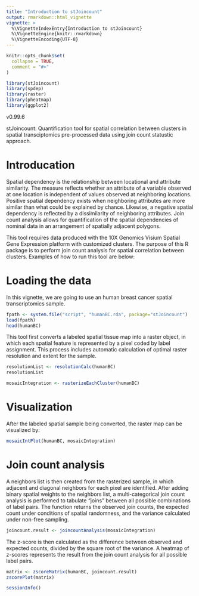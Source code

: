 ```yaml
---
title: "Introduction to stJoincount"
output: rmarkdown::html_vignette
vignette: >
  %\VignetteIndexEntry{Introduction to stJoincount}
  %\VignetteEngine{knitr::rmarkdown}
  %\VignetteEncoding{UTF-8}
---
```


```r
knitr::opts_chunk$set(
  collapse = TRUE,
  comment = "#>"
)
```

```r
library(stJoincount)
library(spdep)
library(raster)
library(pheatmap)
library(ggplot2)
```

v0.99.6

stJoincount: Quantification tool for spatial correlation between clusters in spatial transciptomics pre-processed data using join count statustic approach.  

# Introducation
Spatial dependency is the relationship between locational and attribute similarity. The measure reflects whether an attribute of a variable observed at one location is independent of values observed at neighboring locations. Positive spatial dependency exists when neighboring attributes are more similar than what could be explained by chance. Likewise, a negative spatial dependency is reflected by a dissimilarity of neighboring attributes. Join count analysis allows for quantification of the spatial dependencies of nominal data in an arrangement of spatially adjacent polygons.

This tool requires data produced with the 10X Genomics Visium Spatial Gene Expression platform with customized clusters. The purpose of this R package is to perform join count analysis for spatial correlation between clusters. Examples of how to run this tool are below:  

# Loading the data
In this vignette, we are going to use an human breast cancer spatial transcriptomics sample.
```r
fpath <- system.file("script", "humanBC.rda", package="stJoincount")
load(fpath)
head(humanBC)
```

This tool first converts a labeled spatial tissue map into a raster object, in which each spatial feature is represented by a pixel coded by label assignment. This process includes automatic calculation of optimal raster resolution and extent for the sample.
```r
resolutionList <- resolutionCalc(humanBC)
resolutionList
```

```r
mosaicIntegration <- rasterizeEachCluster(humanBC)
```

# Visualization
After the labeled spatial sample being converted, the raster map can be visualized by:
```r
mosaicIntPlot(humanBC, mosaicIntegration)
```

# Join count analysis
A neighbors list is then created from the rasterized sample, in which adjacent and diagonal neighbors for each pixel are identified. After adding binary spatial weights to the neighbors list, a multi-categorical join count analysis is performed to tabulate "joins" between all possible combinations of label pairs. The function returns the observed join counts, the expected count under conditions of spatial randomness, and the variance calculated under non-free sampling.
```r
joincount.result <- joincountAnalysis(mosaicIntegration)
```

The z-score is then calculated as the difference between observed and expected counts, divided by the square root of the variance. A heatmap of z-scores represents the result from the join count analysis for all possible label pairs.

```r
matrix <- zscoreMatrix(humanBC, joincount.result)
zscorePlot(matrix)
```

```r
sessionInfo()
```
